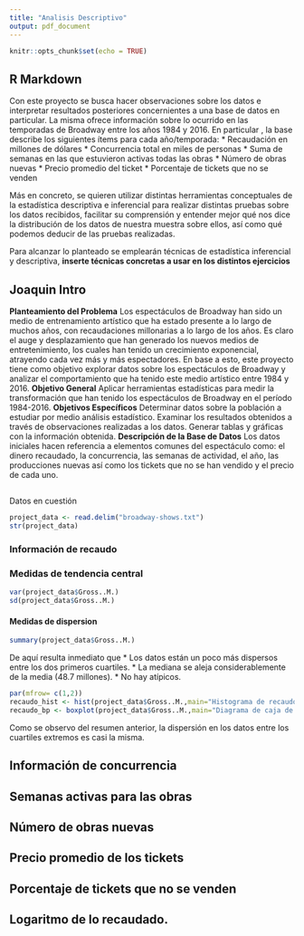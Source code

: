 ---
title: "Analisis Descriptivo"
output: pdf_document
---



```{r setup, include=FALSE}
knitr::opts_chunk$set(echo = TRUE)
```

## R Markdown

Con este proyecto se busca hacer observaciones sobre los datos e interpretar resultados posteriores concernientes a una base de datos en particular. La misma ofrece información sobre lo ocurrido en las temporadas de Broadway entre los años 1984 y 2016. En particular , la base describe los siguientes ítems para cada año/temporada: 
* Recaudación en millones de dólares 
* Concurrencia total en miles de personas 
* Suma de semanas en las que estuvieron activas todas las obras 
* Número de obras nuevas 
* Precio promedio del ticket 
* Porcentaje de tickets que no se venden

Más en concreto, se quieren utilizar distintas herramientas conceptuales de la estadística descriptiva e inferencial para realizar distintas pruebas sobre los datos recibidos, facilitar su comprensión y entender mejor qué nos dice la distribución de los datos de nuestra muestra sobre ellos, así como qué podemos deducir de las pruebas realizadas.

Para alcanzar lo planteado se emplearán técnicas de estadística inferencial y descriptiva, **inserte técnicas concretas a usar en los distintos ejercicios**

## Joaquin Intro
**Planteamiento del Problema**
	Los espectáculos de Broadway han sido un medio de entrenamiento artístico que ha estado presente a lo largo de muchos años, con recaudaciones millonarias a lo largo de los años. Es claro el auge y desplazamiento que han generado los nuevos medios de entretenimiento, los cuales han tenido un crecimiento exponencial, atrayendo cada vez más y más espectadores. En base a esto, este proyecto tiene como objetivo explorar datos sobre los espectáculos de Broadway y analizar el comportamiento que ha tenido este medio artístico entre 1984 y 2016.
**Objetivo General**
Aplicar herramientas estadísticas para medir la transformación que han tenido los espectáculos de Broadway en el período 1984-2016.
**Objetivos Específicos**
Determinar datos sobre la población a estudiar por medio análisis estadístico.
Examinar los resultados obtenidos a través de observaciones realizadas a los datos.
Generar tablas y gráficas con la información obtenida.
**Descripción de la Base de Datos**
Los datos iniciales hacen referencia a elementos comunes del espectáculo como: el dinero recaudado, la concurrencia, las semanas de actividad, el año, las producciones nuevas así como los tickets que no se han vendido y el precio de cada uno.

##

Datos en cuestión

```{r}
project_data <- read.delim("broadway-shows.txt")
str(project_data)
```



### Información de recaudo

### Medidas de tendencia central

```{r}
var(project_data$Gross..M.)
sd(project_data$Gross..M.)
```

#### Medidas de dispersion

```{r}
summary(project_data$Gross..M.)
```

De aquí resulta inmediato que 
* Los datos están un poco más dispersos entre los dos primeros cuartiles.
* La mediana se aleja considerablemente de la media (48.7 millones).
* No hay atípicos.

```{r}
par(mfrow= c(1,2))
recaudo_hist <- hist(project_data$Gross..M.,main="Histograma de recaudo",xlab="Recaudo (millones de $)",ylab="frecuencia",ylim = c(0,10),breaks=6)
recaudo_bp <- boxplot(project_data$Gross..M.,main="Diagrama de caja de recaudo",ylab="recaudo (millones de $")
```

Como se observo del resumen anterior, la dispersión en los datos entre los cuartiles extremos es casi la misma. 


## Información de concurrencia

## Semanas activas para las obras

## Número de obras nuevas

## Precio promedio de los tickets

## Porcentaje de tickets que no se venden

## Logaritmo de lo recaudado.